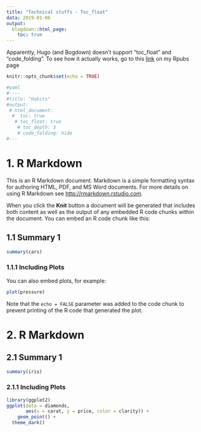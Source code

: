 ```yaml
---
title: "Technical stuffs - Toc_float"
data: 2019-01-06
output:
  blogdown::html_page:
    toc: true
---
```


Apparently, Hugo (and Bogdown) doesn't support "toc_float" and "code_folding". To see how it actually works, go to this <a href="https://rpubs.com/r_rabbit/Toc_float">link</a> on my Rpubs page

```r
knitr::opts_chunk$set(echo = TRUE)

#yaml
#----
#title: "Habits"
#output:
 # html_document:
  #  toc: true
   # toc_float: true
    # toc_depth: 3
    # code_folding: hide
#---

```

# 1. R Markdown 

This is an R Markdown document. Markdown is a simple formatting syntax for authoring HTML, PDF, and MS Word documents. For more details on using R Markdown see <http://rmarkdown.rstudio.com>.

When you click the **Knit** button a document will be generated that includes both content as well as the output of any embedded R code chunks within the document. You can embed an R code chunk like this:

## 1.1 Summary 1
```r
summary(cars)
```

### 1.1.1 Including Plots

You can also embed plots, for example:

```r
plot(pressure)
```

Note that the `echo = FALSE` parameter was added to the code chunk to prevent printing of the R code that generated the plot.

# 2. R Markdown 

## 2.1 Summary 1
```r
summary(iris)
```

### 2.1.1 Including Plots
```r
library(ggplot2)
ggplot(data = diamonds, 
       aes(x = carat, y = price, color = clarity)) +
    geom_point() +
  theme_dark()
```

